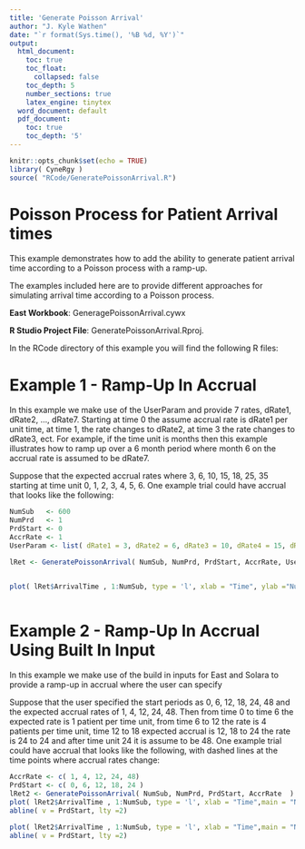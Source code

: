 ```yaml
---
title: 'Generate Poisson Arrival'
author: "J. Kyle Wathen"
date: "`r format(Sys.time(), '%B %d, %Y')`"
output:
  html_document:
    toc: true
    toc_float:
      collapsed: false
    toc_depth: 5
    number_sections: true
    latex_engine: tinytex
  word_document: default
  pdf_document:
    toc: true
    toc_depth: '5'
---
```


```r
knitr::opts_chunk$set(echo = TRUE)
library( CyneRgy )
source( "RCode/GeneratePoissonArrival.R")
```

# Poisson Process for Patient Arrival times
This example demonstrates how to add the ability to generate patient arrival time according to a Poisson process with a ramp-up.  


The examples included here are to provide different approaches for simulating arrival time according to a Poisson process. 

**East Workbook**: GeneragePoissonArrival.cywx

**R Studio Project File**: GeneratePoissonArrival.Rproj.

In the RCode directory of this example you will find the following R files:


# Example 1 - Ramp-Up In Accrual

In this example we make use of the UserParam and provide 7 rates, dRate1, dRate2, ..., dRate7.   Starting at time 0 the assume accrual rate is dRate1 per unit time, at time 1, the rate changes to dRate2, at time 3 the rate changes to dRate3, ect.    For example, if the time unit is months then this example illustrates how to ramp up over a 6 month period where month 6 on the accrual rate is assumed to be dRate7.  

Suppose that the expected accrual rates where 3, 6, 10, 15, 18, 25, 35 starting at time unit 0, 1, 2, 3, 4, 5, 6.  One example trial could have accrual that looks like the following:

```r
NumSub   <- 600
NumPrd   <- 1  
PrdStart <- 0 
AccrRate <- 1 
UserParam <- list( dRate1 = 3, dRate2 = 6, dRate3 = 10, dRate4 = 15, dRate5 = 18, dRate6 = 25, dRate7 = 35 )

lRet <- GeneratePoissonArrival( NumSub, NumPrd, PrdStart, AccrRate, UserParam )


plot( lRet$ArrivalTime , 1:NumSub, type = 'l', xlab = "Time", ylab ="Number of Patients Enrolled", main = "Number of Patients Enrolled Using UserParam")



```

# Example 2 - Ramp-Up In Accrual Using Built In Input

In this example we make use of the build in inputs for East and Solara to provide  a ramp-up in accrual where the user can specify

Suppose that the user specified the start periods as 0, 6, 12, 18, 24, 48 and the expected accrual rates of 1, 4, 12, 24, 48.  Then from time 0 to time 6 the expected rate is 1 patient per time unit, from time 6 to 12 the rate is 4 patients per time unit, time 12 to 18 expected accrual is 12, 18 to 24 the rate is 24 to 24 and after time unit 24 it is assume to be 48. One example trial could have accrual that looks like the following, with dashed lines at the time points where accrual rates change:

```r
AccrRate <- c( 1, 4, 12, 24, 48)
PrdStart <- c( 0, 6, 12, 18, 24 )
lRet2 <- GeneratePoissonArrival( NumSub, NumPrd, PrdStart, AccrRate  )
plot( lRet2$ArrivalTime , 1:NumSub, type = 'l', xlab = "Time",main = "Number of Patients Enrolled Using PrdStart and AccrRate", ylab = "Number of Patients Enrolled", ylim = c(0,300), xlim = c(0,26))
abline( v = PrdStart, lty =2)

plot( lRet2$ArrivalTime , 1:NumSub, type = 'l', xlab = "Time",main = "Number of Patients Enrolled Using PrdStart and AccrRate", ylab = "Number of Patients Enrolled")
abline( v = PrdStart, lty =2)

```



